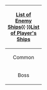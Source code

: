 <center>
{| {{FancyTable}}
|-
!colspan=6 align=center|[[Enemy Vessel|List of Enemy Ships]]{{·}}[[Ship|List of Player's Ships]]
|-
| style="width: 60px;text-align: center;" rowspan=8| Common
| style="width: 50px;text-align: center;"| Destroyers
|colspan=4|
[[Destroyer I-Class]]{{·}}
[[Destroyer Ro-Class]]{{·}}
[[Destroyer Ha-Class]]{{·}}
[[Destroyer Ni-Class]]{{·}}
[[Destroyer Na-Class]]
|-
| style="width: 50px;text-align: center;"| Cruisers
|colspan=4|
[[Light Cruiser Ho-Class]]{{·}}
[[Light Cruiser He-Class]]{{·}}
[[Light Cruiser To-Class]]{{·}}
[[Light Cruiser Tsu-Class]]{{·}}
[[Torpedo Cruiser Chi-Class]]{{·}}
[[Heavy Cruiser Ri-Class]]{{·}}
[[Heavy Cruiser Ne-Class]]
|-
| style="width: 50px;text-align: center;"| Carriers
|colspan=4|
[[Light Carrier Nu-Class]]{{·}}
[[Standard Carrier Wo-Class]]
|-
| style="width: 50px;text-align: center;"| Battleships
|colspan=4|
[[Battleship Ru-Class]]{{·}}
[[Battleship Ta-Class]]{{·}}
[[Battleship Re-Class]]
|-
| style="width: 50px;text-align: center;"| Transports
|colspan=4|
[[Transport Ship Wa-Class]]
|-
| style="width: 50px;text-align: center;"| Submarines
|colspan=4|
[[Submarine Ka-Class]]{{·}}
[[Submarine Yo-Class]]{{·}}
[[Submarine So-Class]]
|-
| style="text-align: center;"| Fortresses
|colspan=4|
[[Floating Fortress]]{{·}}
[[Escort Fortress]]
|-
| style="width: 50px;text-align: center;"| Imps
|colspan=4|[[PT Imp Pack]]{{·}}[[Artillery Imp]]
|-
| style="text-align: center;" rowspan=23| Boss
|&nbsp;
!Demon!!Princess<br/><small>War Demon</small>!!Water Demon<br /><small>War Princess/Water Princess</small>
|-
| style="text-align: center;" rowspan=15| Ships
|&nbsp;||[[Destroyer Princess]]||[[Destroyer Water Demon]]
|-
|[[Ancient Destroyer Demon]]||[[Ancient Destroyer Princess]]||&nbsp;
|-
|[[Light Cruiser Demon]]||[[Light Cruiser Princess]]||
|-
|&nbsp;||[[Heavy Cruiser Princess]] <small>([[Heavy Cruiser Summer Princess|Summer]])</small>||
|-
|&nbsp;||[[Battleship Princess]] <small>([[Battleship Summer Princess|Summer]])</small>||[[Battleship Water Demon]]
|-
|&nbsp;||[[Escort Princess]]||[[Escort Water Princess]]
|-
|[[Aircraft Carrier Demon]] <small>([[Aircraft Carrier Summer Demon|Summer]])</small>||[[Aircraft Carrier Princess]] <small>([[Aircraft Carrier Summer Princess|Summer]])</small>||[[Aircraft Carrier Water Demon]]
|-
|&nbsp;||[[Seaplane Tender Princess]]||[[Seaplane Tender Water Princess]]
|-
|&nbsp;||[[Submarine Princess]] <small>([[Submarine Summer Princess|Summer]])</small>||
|-
|[[Armored Carrier Demon]]||[[Armored Carrier Princess]]||
|-
|[[Southern Demon]]||[[Southern War Demon]]||[[Southern War Princess]]
|-
|[[Anchorage Demon]]||[[Anchorage Princess]]||[[Anchorage Water Demon Vacation Mode|Anchorage Water Demon<br /><small>Vacation Mode</small>]]
|-
|&nbsp;||[[European Princess]]||[[European Water Princess]]
|-
|colspan=3|
|-
|colspan=3|<!--This row is used for those '''Princess''' Ships that are not named after a ship class and have only one variant.-->
[[Air Defense Princess]]{{·}}[[Abyssal Jellyfish Princess]]{{·}}[[Abyssal Twin Princesses]]{{·}}[[Northern Water Princess]]{{·}}[[New Submarine Princess]] <small>([[New Submarine Princess Vacation Mode|Vacation Mode]])</small>{{·}}[[French Battleship Princess]] <small>([[French Battleship Princess Vacation Mode|Vacation Mode]])</small>{{·}}[[Night Strait Princesses]]{{·}}[[Entombed Anti-Air Guardian Princess]]{{·}}[[Abyssal Crane Princess]]{{·}}[[German Escort Princess]]{{·}}[[Dock Princess]]{{·}}[[Abyssal Nimbus Princess]]{{·}}[[Abyssal Sun Princess]]{{·}}[[Abyssal Pacific Princess]]{{·}}[[Abyssal Mediterranean Princess]]{{·}}[[Anzio Princess]]{{·}}[[Batavia Princess]]{{·}}[[Anti-Air Cruiser Princess]]{{·}}[[Abyssal Kuriles Princess]]{{·}}[[Gotou Islands Seabed Princess]]{{·}}[[Destroyer Forest Princess]]{{·}}[[New Southern Battleship Princess]]{{·}}[[South Pacific Aircraft Carrier Princess]]{{·}}[[New Battleship Princess]]{{·}}[[Abyssal Bamboo Princess]]
|-
|colspan=4|
|-
| style="text-align: center;" rowspan=6| Installations
|&nbsp;||&nbsp;||[[Anchorage Water Demon]]
|-
|&nbsp;||[[Harbour Princess]] <small>([[Harbour Summer Princess|Summer]])</small>||[[Harbour Water Demon]]
|-
|[[Isolated Island Demon]]||[[Isolated Island Princess]]||&nbsp;
|-
|colspan=3|
|-
|colspan=3|<!--This row is used for those '''Princess''' Installations with only one variant. Anchorage get excluded because it have non installation variant-->
[[Airfield Princess]]{{·}}
[[Northern Princess]]{{·}}
[[Midway Princess]]{{·}}
[[Supply Depot Princess]] <small>([[Supply Depot Summer Princess|Summer]]{{·}}[[Supply Depot Princess Vacation Mode|Vacation Mode]]{{·}}[[Supply Depot Princess B|B]]{{·}}[[Supply Depot Princess B Summer Landing Mode|B Summer Landing Mode]])</small>{{·}}
[[Central Princess]]{{·}}
[[Lycoris Princess]]{{·}}
[[Northernmost Landing Princess]]{{·}}
[[Northern Little Sister]]
|}
</center>